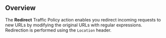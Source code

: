 ## Overview

The **Redirect** Traffic Policy action enables you redirect incoming requests to 
new URLs by modifying the original URLs with regular expressions. Redirection is 
performed using the `Location` header.
